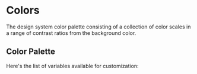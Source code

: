 
<Meta title="theme/Colors" />

# Colors

The design system color palette consisting of a collection of color scales in a
range of contrast ratios from the background color.

## Color Palette

Here's the list of variables available for customization:

<ColorPalette>
  <ColorItem
    title="background"
    colors={{
      DEFAULT: "var(--background)",
      body: "var(--background-body)",
      overlay: "var(--background-overlay)",
      strong: "var(--background-strong)",
      stronger: "var(--background-stronger)",
      strongest: "var(--background-strongest)",
      weak: "var(--background-weak)",
    }}
  />
  <ColorItem
    title="background-destructive"
    colors={{
      DEFAULT: "var(--background-destructive)",
      strong: "var(--background-destructive-strong)",
      stronger: "var(--background-destructive-stronger)",
      strongest: "var(--background-destructive-strongest)",
      weak: "var(--background-destructive-weak)",
      weaker: "var(--background-destructive-weaker)",
      weakest: "var(--background-destructive-weakest)",
    }}
  />
  <ColorItem
    title="background-error"
    colors={{
      DEFAULT: "var(--background-error)",
      strong: "var(--background-error-strong)",
      stronger: "var(--background-error-stronger)",
      strongest: "var(--background-error-strongest)",
      weakest: "var(--background-error-weakest)",
    }}
  />
  <ColorItem
    title="background-info"
    colors={{
      DEFAULT: "var(--background-info)",
      weakest: "var(--background-info-weakest)",
    }}
  />
  <ColorItem
    title="background-body-inverse"
    colors={{
      DEFAULT: "var(--background-body-inverse)",
    }}
  />
  <ColorItem
    title="background-inverse"
    colors={{
      DEFAULT: "var(--background-inverse)",
      strong: "var(--background-inverse-strong)",
      stronger: "var(--background-inverse-stronger)",
    }}
  />
  <ColorItem
    title="background-primary"
    colors={{
      DEFAULT: "var(--background-primary)",
      strong: "var(--background-primary-strong)",
      stronger: "var(--background-primary-stronger)",
      strongest: "var(--background-primary-strongest)",
      weak: "var(--background-primary-weak)",
      weaker: "var(--background-primary-weaker)",
      weakest: "var(--background-primary-weakest)",
    }}
  />
  <ColorItem
    title="background-success"
    colors={{
      DEFAULT: "var(--background-success)",
      weakest: "var(--background-success-weakest)",
    }}
  />
  <ColorItem
    title="background-warning"
    colors={{
      DEFAULT: "var(--background-warning)",
      weakest: "var(--background-warning-weakest)",
    }}
  />
  <ColorItem
    title="border"
    colors={{
      DEFAULT: "var(--border)",
      strong: "var(--border-strong)",
      weak: "var(--border-weak)",
      weaker: "var(--border-weaker)",
      weakest: "var(--border-weakest)",
    }}
  />
  <ColorItem
    title="border-destructive"
    colors={{
      DEFAULT: "var(--border-destructive)",
      strong: "var(--border-destructive-strong)",
      stronger: "var(--border-destructive-stronger)",
      strongest: "var(--border-destructive-strongest)",
      weak: "var(--border-destructive-weak)",
      weaker: "var(--border-destructive-weaker)",
      weakest: "var(--border-destructive-weakest)",
    }}
  />
  <ColorItem
    title="border-error"
    colors={{
      DEFAULT: "var(--border-error)",
      strong: "var(--border-error-strong)",
      stronger: "var(--border-error-stronger)",
      strongest: "var(--border-error-strongest)",
      weak: "var(--border-error-weak)",
      weaker: "var(--border-error-weaker)",
      weakest: "var(--border-error-weakest)",
    }}
  />
  <ColorItem
    title="border-info"
    colors={{
      DEFAULT: "var(--border-info)",
      weak: "var(--border-info-weak)",
      weaker: "var(--border-info-weaker)",
      weakest: "var(--border-info-weakest)",
    }}
  />
  <ColorItem
    title="border-inverse"
    colors={{
      DEFAULT: "var(--border-inverse)",
      strong: "var(--border-inverse-strong)",
      stronger: "var(--border-inverse-stronger)",
      strongest: "var(--border-inverse-strongest)",
      weaker: "var(--border-inverse-weaker)",
      weakest: "var(--border-inverse-weakest)",
    }}
  />
  <ColorItem
    title="border-primary"
    colors={{
      DEFAULT: "var(--border-primary)",
      strong: "var(--border-primary-strong)",
      stronger: "var(--border-primary-stronger)",
      strongest: "var(--border-primary-strongest)",
      weak: "var(--border-primary-weak)",
      weaker: "var(--border-primary-weaker)",
      weakest: "var(--border-primary-weakest)",
    }}
  />
  <ColorItem
    title="border-success"
    colors={{
      DEFAULT: "var(--border-success)",
      weak: "var(--border-success-weak)",
      weaker: "var(--border-success-weaker)",
      weakest: "var(--border-success-weakest)",
    }}
  />
  <ColorItem
    title="border-warning"
    colors={{
      DEFAULT: "var(--border-warning)",
      weak: "var(--border-warning-weak)",
      weaker: "var(--border-warning-weaker)",
      weakest: "var(--border-warning-weakest)",
    }}
  />
  <ColorItem
    title="data-visualization"
    colors={{
      DEFAULT: "var(--data-visualization-1)",
      2: "var(--data-visualization-2)",
      3: "var(--data-visualization-3)",
      4: "var(--data-visualization-4)",
      5: "var(--data-visualization-5)",
      6: "var(--data-visualization-6)",
      7: "var(--data-visualization-7)",
      8: "var(--data-visualization-8)",
      9: "var(--data-visualization-9)",
      10: "var(--data-visualization-10)",
    }}
  />
  <ColorItem
    title="text"
    colors={{
      DEFAULT: "var(--text)",
      weak: "var(--text-weak)",
      weaker: "var(--text-weaker)",
      weakest: "var(--text-weakest)",
    }}
  />
  <ColorItem
    title="text-destructive"
    colors={{
      DEFAULT: "var(--text-destructive)",
      strong: "var(--text-destructive-strong)",
      stronger: "var(--text-destructive-stronger)",
      strongest: "var(--text-destructive-strongest)",
      weak: "var(--text-destructive-weak)",
    }}
  />
  <ColorItem
    title="text-error"
    colors={{
      DEFAULT: "var(--text-error)",
      strong: "var(--text-error-strong)",
      stronger: "var(--text-error-stronger)",
      strongest: "var(--text-error-strongest)",
      weak: "var(--text-error-weak)",
    }}
  />
  <ColorItem
    title="text-icon"
    colors={{
      DEFAULT: "var(--text-icon)",
      error: "var(--text-icon-error)",
      info: "var(--text-icon-info)",
      inverse: "var(--text-icon-inverse)",
      success: "var(--text-icon-success)",
      warning: "var(--text-icon-warning)",
      weaker: "var(--text-icon-weaker)",
    }}
  />
  <ColorItem
    title="text-info"
    colors={{
      DEFAULT: "var(--text-info)",
      strong: "var(--text-info-strong)",
    }}
  />
  <ColorItem
    title="text-inverse"
    colors={{
      DEFAULT: "var(--text-inverse)",
      weak: "var(--text-inverse-weak)",
      weaker: "var(--text-inverse-weaker)",
      weakest: "var(--text-inverse-weakest)",
    }}
  />
  <ColorItem
    title="text-link"
    colors={{
      DEFAULT: "var(--text-link)",
      strong: "var(--text-link-strong)",
      stronger: "var(--text-link-stronger)",
      strongest: "var(--text-link-strongest)",
      weak: "var(--text-link-weak)",
    }}
  />
  <ColorItem
    title="text-link-destructive"
    colors={{
      DEFAULT: "var(--text-link-destructive)",
      strong: "var(--text-link-destructive-strong)",
      stronger: "var(--text-link-destructive-stronger)",
      strongest: "var(--text-link-destructive-strongest)",
      weak: "var(--text-link-destructive-weak)",
    }}
  />
  <ColorItem
    title="text-primary"
    colors={{
      DEFAULT: "var(--text-primary)",
      strong: "var(--text-primary-strong)",
      stronger: "var(--text-primary-stronger)",
      strongest: "var(--text-primary-strongest)",
      weak: "var(--text-primary-weak)",
    }}
  />
  <ColorItem
    title="text-success"
    colors={{
      DEFAULT: "var(--text-success)",
    }}
  />
  <ColorItem
    title="text-warning"
    colors={{
      DEFAULT: "var(--text-warning)",
      strong: "var(--text-warning-strong)",
    }}
  />
</ColorPalette>
